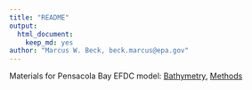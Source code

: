 ```yaml
---
title: "README"
output: 
  html_document:
    keep_md: yes
author: "Marcus W. Beck, beck.marcus@epa.gov"
---
```


Materials for Pensacola Bay EFDC model: [Bathymetry](https://fawda123.github.io/PBmod/PBay_bath), [Methods](https://fawda123.github.io/PBmod/efdc_inst)
